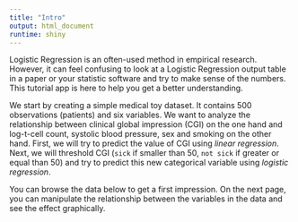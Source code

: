 ---
title: "Intro"
output: html_document
runtime: shiny
---
Logistic Regression is an often-used method in empirical research. However, it can feel confusing to look at a Logistic Regression output table in a paper or your statistic software and try to make sense of the numbers. This tutorial app is here to help you get a better understanding.

We start by creating a simple medical toy dataset. It contains 500 observations (patients) and six variables. We want to analyze the relationship between clinical global impression (CGI) on the one hand and log-t-cell count, systolic blood pressure, sex and smoking on the other hand. First, we will try to predict the value of CGI using *linear regression*. Next, we will threshold CGI (`sick` if smaller than 50, `not sick` if greater or equal than 50) and try to predict this new categorical variable using *logistic regression*.

You can browse the data below to get a first impression. On the next page, you can manipulate the relationship between the variables in the data and see the effect graphically.